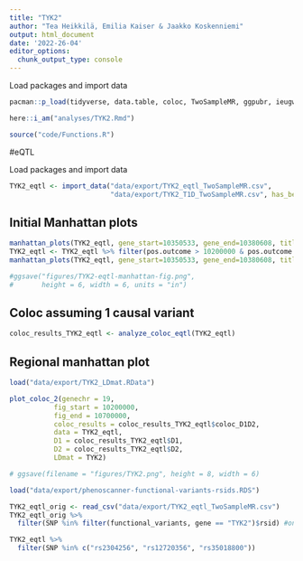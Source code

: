 ---
title: "TYK2"
author: "Tea Heikkilä, Emilia Kaiser & Jaakko Koskenniemi"
output: html_document
date: '2022-26-04'
editor_options:
  chunk_output_type: console
---

  Load packages and import data
```{r}
pacman::p_load(tidyverse, data.table, coloc, TwoSampleMR, ggpubr, ieugwasr, rio, here)

here::i_am("analyses/TYK2.Rmd")

source("code/Functions.R")

```


#eQTL

Load packages and import data
```{r}

TYK2_eqtl <- import_data("data/export/TYK2_eqtl_TwoSampleMR.csv", 
                         "data/export/TYK2_T1D_TwoSampleMR.csv", has_beta = FALSE)

```

## Initial Manhattan plots
```{r}
manhattan_plots(TYK2_eqtl, gene_start=10350533, gene_end=10380608, title = "TYK2")
TYK2_eqtl <- TYK2_eqtl %>% filter(pos.outcome > 10200000 & pos.outcome < 10700000) 
manhattan_plots(TYK2_eqtl, gene_start=10350533, gene_end=10380608, title = "TYK2")

#ggsave("figures/TYK2-eqtl-manhattan-fig.png",
#       height = 6, width = 6, units = "in")
```

## Coloc assuming 1 causal variant
```{r}
coloc_results_TYK2_eqtl <- analyze_coloc_eqtl(TYK2_eqtl)

```

## Regional manhattan plot

```{r}
load("data/export/TYK2_LDmat.RData")

plot_coloc_2(genechr = 19,
           fig_start = 10200000,
           fig_end = 10700000,
           coloc_results = coloc_results_TYK2_eqtl$coloc_D1D2,
           data = TYK2_eqtl,
           D1 = coloc_results_TYK2_eqtl$D1,
           D2 = coloc_results_TYK2_eqtl$D2,
           LDmat = TYK2)

# ggsave(filename = "figures/TYK2.png", height = 8, width = 6)
```


```{r}
load("data/export/phenoscanner-functional-variants-rsids.RDS")

TYK2_eqtl_orig <- read_csv("data/export/TYK2_eqtl_TwoSampleMR.csv")
TYK2_eqtl_orig %>%
  filter(SNP %in% filter(functional_variants, gene == "TYK2")$rsid) #only 11

```


```{r}
TYK2_eqtl %>%
  filter(SNP %in% c("rs2304256", "rs12720356", "rs35018800"))
```

